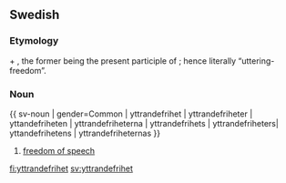 ==Swedish==

===Etymology===
{{term|yttrande}} + {{term|frihet||freedom}}, the former being the present participle of {{term|yttra||utter, say}}; hence literally “uttering-freedom”.

===Noun===
{{ sv-noun | gender=Common | yttrandefrihet | yttrandefriheter | yttandefriheten | yttrandefriheterna | yttrandefrihets | yttrandefriheters| yttandefrihetens | yttrandefriheternas }}
{{infl|sv|noun|g=c}}

# [[freedom of speech]]

[[fi:yttrandefrihet]]
[[sv:yttrandefrihet]]